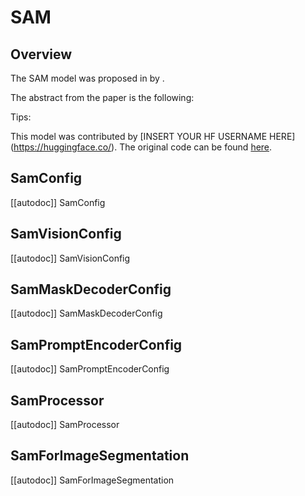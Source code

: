 <!--Copyright 2023 The HuggingFace Team. All rights reserved.

Licensed under the Apache License, Version 2.0 (the "License"); you may not use this file except in compliance with
the License. You may obtain a copy of the License at

http://www.apache.org/licenses/LICENSE-2.0

Unless required by applicable law or agreed to in writing, software distributed under the License is distributed on
an "AS IS" BASIS, WITHOUT WARRANTIES OR CONDITIONS OF ANY KIND, either express or implied. See the License for the
specific language governing permissions and limitations under the License.
-->

# SAM

## Overview

The SAM model was proposed in [<INSERT PAPER NAME HERE>](<INSERT PAPER LINK HERE>) by <INSERT AUTHORS HERE>.
<INSERT SHORT SUMMARY HERE>

The abstract from the paper is the following:

*<INSERT PAPER ABSTRACT HERE>*

Tips:

<INSERT TIPS ABOUT MODEL HERE>

This model was contributed by [INSERT YOUR HF USERNAME HERE](https://huggingface.co/<INSERT YOUR HF USERNAME HERE>).
The original code can be found [here](<INSERT LINK TO GITHUB REPO HERE>).


## SamConfig

[[autodoc]] SamConfig

## SamVisionConfig

[[autodoc]] SamVisionConfig

## SamMaskDecoderConfig

[[autodoc]] SamMaskDecoderConfig

## SamPromptEncoderConfig

[[autodoc]] SamPromptEncoderConfig


## SamProcessor

[[autodoc]] SamProcessor

## SamForImageSegmentation

[[autodoc]] SamForImageSegmentation